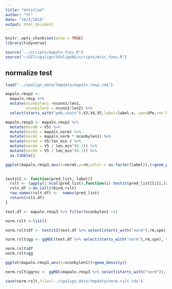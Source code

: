 ```yaml
---
title: "Untitled"
author: "TC"
date: "10/2/2018"
output: html_document
---
```


```r
knitr::opts_chunk$set(echo = TRUE)
library(tidyverse)
```

```r
source("../scripts/mapaln_funs.R")
source("~/GIT/spalign/SPalignNS/scripts/misc_funs.R")
```


## normalize test

```r
load("../spalign_data/tmpdata/mapaln.rmsp.rda")
```

```r
mapaln.rmsp2 <-
  mapaln.rmsp %>%
  mutate(nconbylen1 =nconn1/len1,
         nconbylen2 = nconn2/len2) %>%
  select(starts_with("pdb_chain"),V3,V4,V5,label=label.x, spe=SPe,rm=`RMscore(average)`,len1,len2,len_min,starts_with("ncon"),starts_with("f_"),mapaln_norm)
```


```r
mapaln.rmsp3 <- mapaln.rmsp2 %>%
  mutate(norm0 = V5) %>%
  mutate(norm1 = mapaln_norm) %>%
  mutate(norm2 = mapaln_norm * nconbylen1) %>%
  mutate(norm3 = V5/len_min ) %>%
  mutate(norm4 = V5 / len_min^(0.3)) %>%
  mutate(norm5 = V5 / len_min^(0.7)) %>%
  as.tibble()

ggplot(mapaln.rmsp3,aes(x=norm5,y=rm,color = as.factor(label)),)+geom_point()
  
```


```r
testit2 <- function(pred_list, label){
  rslt <- lapply(1:ncol(pred_list),function(i) testit(pred_list[[i]],label))
  rslt.df <-do.call(rbind,rslt)
  row.names(rslt.df) <-  names(pred_list)
  return(rslt.df)
}
```


```r

test.df <- mapaln.rmsp3 %>% filter(nconbylen1 >1)

norm.rslt <-list()

norm.rslt$df <- testit2(test.df %>% select(starts_with("norm"),rm,spe), test.df$label)

norm.rslt$gg <- ggROC(test.df %>% select(starts_with("norm"),rm,spe), test.df$label)

norm.rslt$df
norm.rslt$gg
```

```r
ggplot(mapaln.rmsp3,aes(x=nconbylen1))+geom_density()
```


```r

norm.rslt$ggroc <- ggROC(mapaln.rmsp3 %>% select(starts_with("norm")), mapaln.rmsp3$label)

save(norm.rslt,file="../spalign_data/tmpdata/norm.rslt.rda")
```

